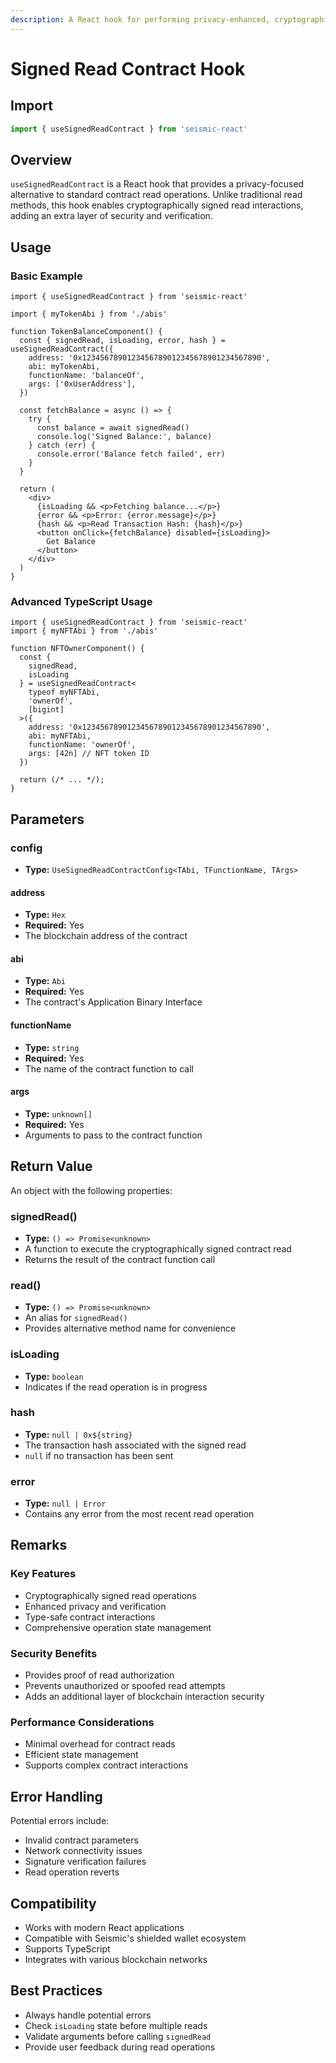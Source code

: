 ```yaml
---
description: A React hook for performing privacy-enhanced, cryptographically signed contract read operations.
---
```


# Signed Read Contract Hook

## Import

```ts
import { useSignedReadContract } from 'seismic-react'
```

## Overview

`useSignedReadContract` is a React hook that provides a privacy-focused alternative to standard contract read operations. Unlike traditional read methods, this hook enables cryptographically signed read interactions, adding an extra layer of security and verification.

## Usage

### Basic Example

```tsx
import { useSignedReadContract } from 'seismic-react'

import { myTokenAbi } from './abis'

function TokenBalanceComponent() {
  const { signedRead, isLoading, error, hash } = useSignedReadContract({
    address: '0x1234567890123456789012345678901234567890',
    abi: myTokenAbi,
    functionName: 'balanceOf',
    args: ['0xUserAddress'],
  })

  const fetchBalance = async () => {
    try {
      const balance = await signedRead()
      console.log('Signed Balance:', balance)
    } catch (err) {
      console.error('Balance fetch failed', err)
    }
  }

  return (
    <div>
      {isLoading && <p>Fetching balance...</p>}
      {error && <p>Error: {error.message}</p>}
      {hash && <p>Read Transaction Hash: {hash}</p>}
      <button onClick={fetchBalance} disabled={isLoading}>
        Get Balance
      </button>
    </div>
  )
}
```

### Advanced TypeScript Usage

```tsx
import { useSignedReadContract } from 'seismic-react'
import { myNFTAbi } from './abis'

function NFTOwnerComponent() {
  const {
    signedRead,
    isLoading
  } = useSignedReadContract<
    typeof myNFTAbi,
    'ownerOf',
    [bigint]
  >({
    address: '0x1234567890123456789012345678901234567890',
    abi: myNFTAbi,
    functionName: 'ownerOf',
    args: [42n] // NFT token ID
  })

  return (/* ... */);
}
```

## Parameters

### config

- **Type:** `UseSignedReadContractConfig<TAbi, TFunctionName, TArgs>`

#### address

- **Type:** `Hex`
- **Required:** Yes
- The blockchain address of the contract

#### abi

- **Type:** `Abi`
- **Required:** Yes
- The contract's Application Binary Interface

#### functionName

- **Type:** `string`
- **Required:** Yes
- The name of the contract function to call

#### args

- **Type:** `unknown[]`
- **Required:** Yes
- Arguments to pass to the contract function

## Return Value

An object with the following properties:

### signedRead()

- **Type:** `() => Promise<unknown>`
- A function to execute the cryptographically signed contract read
- Returns the result of the contract function call

### read()

- **Type:** `() => Promise<unknown>`
- An alias for `signedRead()`
- Provides alternative method name for convenience

### isLoading

- **Type:** `boolean`
- Indicates if the read operation is in progress

### hash

- **Type:** `null | 0x${string}`
- The transaction hash associated with the signed read
- `null` if no transaction has been sent

### error

- **Type:** `null | Error`
- Contains any error from the most recent read operation

## Remarks

### Key Features

- Cryptographically signed read operations
- Enhanced privacy and verification
- Type-safe contract interactions
- Comprehensive operation state management

### Security Benefits

- Provides proof of read authorization
- Prevents unauthorized or spoofed read attempts
- Adds an additional layer of blockchain interaction security

### Performance Considerations

- Minimal overhead for contract reads
- Efficient state management
- Supports complex contract interactions

## Error Handling

Potential errors include:

- Invalid contract parameters
- Network connectivity issues
- Signature verification failures
- Read operation reverts

## Compatibility

- Works with modern React applications
- Compatible with Seismic's shielded wallet ecosystem
- Supports TypeScript
- Integrates with various blockchain networks

## Best Practices

- Always handle potential errors
- Check `isLoading` state before multiple reads
- Validate arguments before calling `signedRead`
- Provide user feedback during read operations
